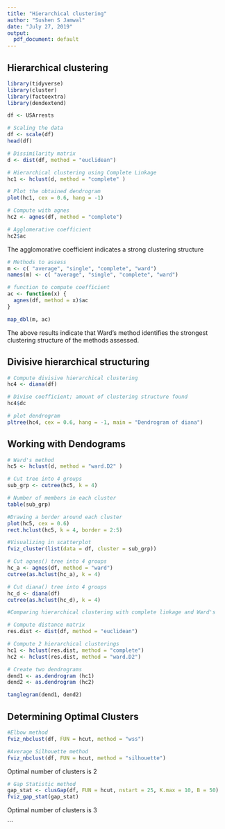 ---
title: "Hierarchical clustering"
author: "Sushen S Jamwal"
date: "July 27, 2019"
output:
  pdf_document: default
---

## Hierarchical clustering

```{r}

library(tidyverse)
library(cluster) 
library(factoextra)
library(dendextend)

```

```{r}
df <- USArrests

# Scaling the data
df <- scale(df)
head(df)

# Dissimilarity matrix
d <- dist(df, method = "euclidean")

# Hierarchical clustering using Complete Linkage
hc1 <- hclust(d, method = "complete" )

# Plot the obtained dendrogram
plot(hc1, cex = 0.6, hang = -1)
```

```{r}

# Compute with agnes
hc2 <- agnes(df, method = "complete")

# Agglomerative coefficient
hc2$ac

```

The agglomorative coefficient indicates a strong clustering structure 

```{r}
# Methods to assess
m <- c( "average", "single", "complete", "ward")
names(m) <- c( "average", "single", "complete", "ward")

# function to compute coefficient
ac <- function(x) {
  agnes(df, method = x)$ac
}

map_dbl(m, ac)

```

The above results indicate that Ward's method identifies the strongest clustering structure of the methods assessed.

## Divisive hierarchical structuring

```{r}
# Compute divisive hierarchical clustering
hc4 <- diana(df)

# Divise coefficient; amount of clustering structure found
hc4$dc

# plot dendrogram
pltree(hc4, cex = 0.6, hang = -1, main = "Dendrogram of diana")
```

## Working with Dendograms

```{r}

# Ward's method
hc5 <- hclust(d, method = "ward.D2" )

# Cut tree into 4 groups
sub_grp <- cutree(hc5, k = 4)

# Number of members in each cluster
table(sub_grp)

#Drawing a border around each cluster
plot(hc5, cex = 0.6)
rect.hclust(hc5, k = 4, border = 2:5)

#Visualizing in scatterplot
fviz_cluster(list(data = df, cluster = sub_grp))

# Cut agnes() tree into 4 groups
hc_a <- agnes(df, method = "ward")
cutree(as.hclust(hc_a), k = 4)

# Cut diana() tree into 4 groups
hc_d <- diana(df)
cutree(as.hclust(hc_d), k = 4)
```

```{r}

#Comparing hierarchical clustering with complete linkage and Ward's

# Compute distance matrix
res.dist <- dist(df, method = "euclidean")

# Compute 2 hierarchical clusterings
hc1 <- hclust(res.dist, method = "complete")
hc2 <- hclust(res.dist, method = "ward.D2")

# Create two dendrograms
dend1 <- as.dendrogram (hc1)
dend2 <- as.dendrogram (hc2)

tanglegram(dend1, dend2)
```


## Determining Optimal Clusters

```{r}
#Elbow method
fviz_nbclust(df, FUN = hcut, method = "wss")

#Average Silhouette method
fviz_nbclust(df, FUN = hcut, method = "silhouette")

```

Optimal number of clusters is 2

```{r}
# Gap Statistic method
gap_stat <- clusGap(df, FUN = hcut, nstart = 25, K.max = 10, B = 50)
fviz_gap_stat(gap_stat)
```

Optimal number of clusters is 3



```